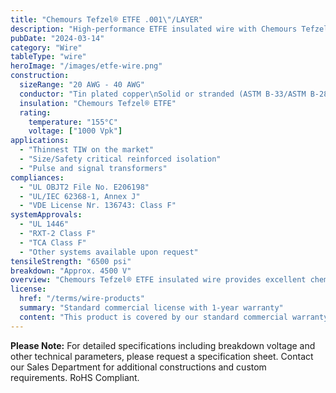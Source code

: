 ```yaml
---
title: "Chemours Tefzel® ETFE .001\"/LAYER"
description: "High-performance ETFE insulated wire with Chemours Tefzel® ETFE insulation, engineered for high-frequency applications requiring superior insulation properties."
pubDate: "2024-03-14"
category: "Wire"
tableType: "wire"
heroImage: "/images/etfe-wire.png"
construction:
  sizeRange: "20 AWG - 40 AWG"
  conductor: "Tin plated copper\nSolid or stranded (ASTM B-33/ASTM B-286)\nBare copper and other conductors available"
  insulation: "Chemours Tefzel® ETFE"
  rating:
    temperature: "155°C"
    voltage: ["1000 Vpk"]
applications:
  - "Thinnest TIW on the market"
  - "Size/Safety critical reinforced isolation"
  - "Pulse and signal transformers"
compliances:
  - "UL OBJT2 File No. E206198"
  - "UL/IEC 62368-1, Annex J"
  - "VDE License Nr. 136743: Class F"
systemApprovals:
  - "UL 1446"
  - "RXT-2 Class F"
  - "TCA Class F"
  - "Other systems available upon request"
tensileStrength: "6500 psi"
breakdown: "Approx. 4500 V"
overview: "Chemours Tefzel® ETFE insulated wire provides excellent chemical resistance, high temperature performance, and superior electrical properties. With a thin wall construction of .001\"/layer, it offers the thinnest TIW available on the market while maintaining high dielectric strength and mechanical durability."
license:
  href: "/terms/wire-products"
  summary: "Standard commercial license with 1-year warranty"
  content: "This product is covered by our standard commercial warranty for a period of one year from the date of purchase. The warranty covers manufacturing defects and material failures under normal use conditions. Custom modifications or applications outside the specified parameters may void the warranty."
---
```



<EtfeWireTable client:load />

**Please Note:** For detailed specifications including breakdown voltage and other technical parameters, please request a specification sheet. Contact our Sales Department for additional constructions and custom requirements. RoHS Compliant. 